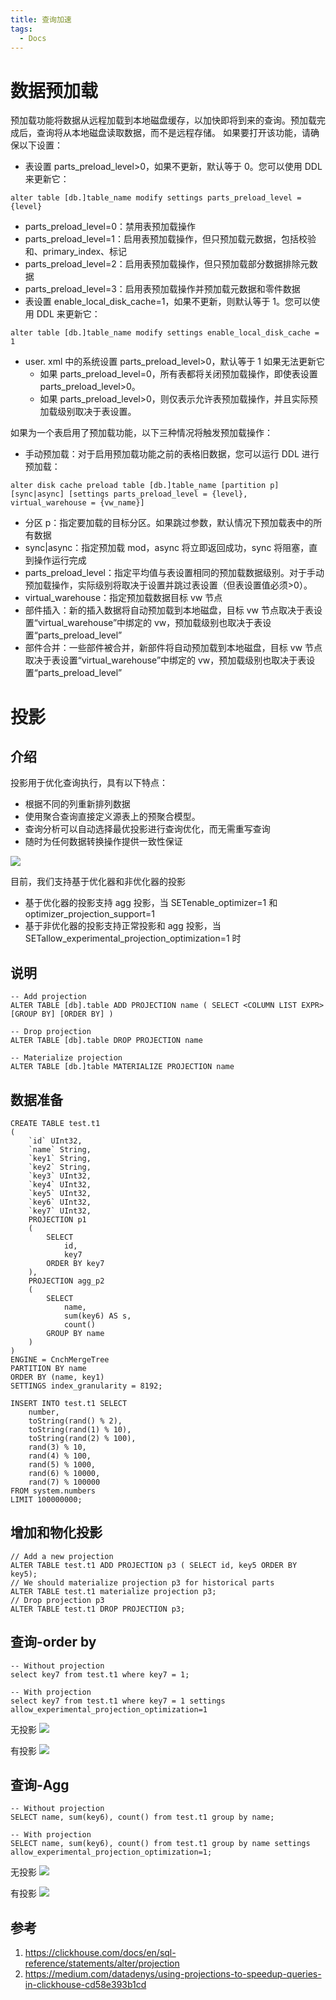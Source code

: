 ```yaml
---
title: 查询加速
tags:
  - Docs
---
```


# 数据预加载

预加载功能将数据从远程加载到本地磁盘缓存，以加快即将到来的查询。预加载完成后，查询将从本地磁盘读取数据，而不是远程存储。
如果要打开该功能，请确保以下设置：

- 表设置 parts_preload_level>0，如果不更新，默认等于 0。您可以使用 DDL 来更新它：

```
alter table [db.]table_name modify settings parts_preload_level = {level}
```

- parts_preload_level=0：禁用表预加载操作
- parts_preload_level=1：启用表预加载操作，但只预加载元数据，包括校验和、primary_index、标记
- parts_preload_level=2：启用表预加载操作，但只预加载部分数据排除元数据
- parts_preload_level=3：启用表预加载操作并预加载元数据和零件数据
- 表设置 enable_local_disk_cache=1，如果不更新，则默认等于 1。您可以使用 DDL 来更新它：

```
alter table [db.]table_name modify settings enable_local_disk_cache = 1
```

- user. xml 中的系统设置 parts_preload_level>0，默认等于 1 如果无法更新它
  - 如果 parts_preload_level=0，所有表都将关闭预加载操作，即使表设置 parts_preload_level>0。
  - 如果 parts_preload_level>0，则仅表示允许表预加载操作，并且实际预加载级别取决于表设置。

如果为一个表启用了预加载功能，以下三种情况将触发预加载操作：

- 手动预加载：对于启用预加载功能之前的表格旧数据，您可以运行 DDL 进行预加载：

```
alter disk cache preload table [db.]table_name [partition p] [sync|async] [settings parts_preload_level = {level}, virtual_warehouse = {vw_name}]
```

- 分区 p：指定要加载的目标分区。如果跳过参数，默认情况下预加载表中的所有数据
- sync|async：指定预加载 mod，async 将立即返回成功，sync 将阻塞，直到操作运行完成
- parts_preload_level：指定平均值与表设置相同的预加载数据级别。对于手动预加载操作，实际级别将取决于设置并跳过表设置（但表设置值必须>0）。
- virtual_warehouse：指定预加载数据目标 vw 节点
- 部件插入：新的插入数据将自动预加载到本地磁盘，目标 vw 节点取决于表设置“virtual_warehouse”中绑定的 vw，预加载级别也取决于表设置“parts_preload_level”
- 部件合并：一些部件被合并，新部件将自动预加载到本地磁盘，目标 vw 节点取决于表设置“virtual_warehouse”中绑定的 vw，预加载级别也取决于表设置“parts_preload_level”

# 投影

## 介绍

投影用于优化查询执行，具有以下特点：

- 根据不同的列重新排列数据
- 使用聚合查询直接定义源表上的预聚合模型。
- 查询分析可以自动选择最优投影进行查询优化，而无需重写查询
- 随时为任何数据转换操作提供一致性保证

![](./assets/query-acceleration/byconity-projections.png)

目前，我们支持基于优化器和非优化器的投影

- 基于优化器的投影支持 agg 投影，当 SETenable_optimizer=1 和 optimizer_projection_support=1
- 基于非优化器的投影支持正常投影和 agg 投影，当 SETallow_experimental_projection_optimization=1 时

## 说明

```
-- Add projection
ALTER TABLE [db].table ADD PROJECTION name ( SELECT <COLUMN LIST EXPR> [GROUP BY] [ORDER BY] )

-- Drop projection
ALTER TABLE [db].table DROP PROJECTION name

-- Materialize projection
ALTER TABLE [db.]table MATERIALIZE PROJECTION name
```

## 数据准备

```
CREATE TABLE test.t1
(
    `id` UInt32,
    `name` String,
    `key1` String,
    `key2` String,
    `key3` UInt32,
    `key4` UInt32,
    `key5` UInt32,
    `key6` UInt32,
    `key7` UInt32,
    PROJECTION p1
    (
        SELECT
            id,
            key7
        ORDER BY key7
    ),
    PROJECTION agg_p2
    (
        SELECT
            name,
            sum(key6) AS s,
            count()
        GROUP BY name
    )
)
ENGINE = CnchMergeTree
PARTITION BY name
ORDER BY (name, key1)
SETTINGS index_granularity = 8192;

INSERT INTO test.t1 SELECT
    number,
    toString(rand() % 2),
    toString(rand(1) % 10),
    toString(rand(2) % 100),
    rand(3) % 10,
    rand(4) % 100,
    rand(5) % 1000,
    rand(6) % 10000,
    rand(7) % 100000
FROM system.numbers
LIMIT 100000000;
```

## 增加和物化投影

```
// Add a new projection
ALTER TABLE test.t1 ADD PROJECTION p3 ( SELECT id, key5 ORDER BY key5);
// We should materialize projection p3 for historical parts
ALTER TABLE test.t1 materialize projection p3;
// Drop projection p3
ALTER TABLE test.t1 DROP PROJECTION p3;
```

## 查询-order by

```
-- Without projection
select key7 from test.t1 where key7 = 1;

-- With projection
select key7 from test.t1 where key7 = 1 settings allow_experimental_projection_optimization=1
```

无投影
![](./assets/query-acceleration/query-orderby-without-projections.png)

有投影
![](./assets/query-acceleration/query-orderby-with-projections.png)

## 查询-Agg

```
-- Without projection
SELECT name, sum(key6), count() from test.t1 group by name;

-- With projection
SELECT name, sum(key6), count() from test.t1 group by name settings allow_experimental_projection_optimization=1;
```

无投影
![](./assets/query-acceleration/query-agg-without-projections.png)

有投影
![](./assets/query-acceleration/query-agg-with-projections.png)

## 参考

1. https://clickhouse.com/docs/en/sql-reference/statements/alter/projection
2. https://medium.com/datadenys/using-projections-to-speedup-queries-in-clickhouse-cd58e393b1cd
